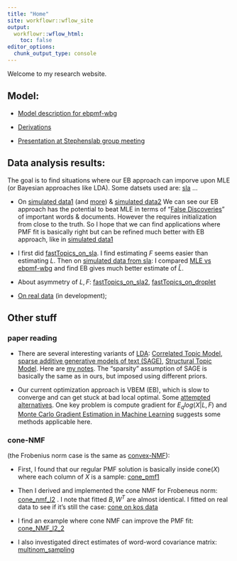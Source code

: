 ```yaml
---
title: "Home"
site: workflowr::wflow_site
output:
  workflowr::wflow_html:
    toc: false
editor_options:
  chunk_output_type: console
---
```


Welcome to my research website.


## Model:

* [Model description for ebpmf-wbg](https://zihao12.github.io/ebpmf_data_analysis/ebpmf_wbg_description)

* [Derivations](https://github.com/stephenslab/ebpmf.alpha/tree/master/derivations)

* [Presentation at Stephenslab group meeting](https://zihao12.github.io/ebpmf_data_analysis/PMF_WBG_presentation.pdf)

<!-- Data preprocessing demo:\ -->

<!-- * [process SLA dataset](https://zihao12.github.io/ebpmf_data_analysis/data_preprocessing_sla)\ -->

## Data analysis results:

The goal is to find situations where our EB approach can imporve upon MLE (or Bayesian approaches like LDA). Some datsets used are: [sla](https://zihao12.github.io/ebpmf_data_analysis/data_preprocessing_sla) ...

* On [simulated data1](https://zihao12.github.io/ebpmf_data_analysis/ebpmf_wbg_simulation_big2_2) (and [more](https://zihao12.github.io/ebpmf_data_analysis/ebpmf_wbg_simulation_big2_more)) & [simulated data2](https://zihao12.github.io/ebpmf_data_analysis/ebpmf_wbg_simulation_big2) We can see our EB approach has the potential to beat MLE in terms of "[False Discoveries](https://zihao12.github.io/ebpmf_data_analysis/ebpmf_wbg_simulation_big2_2#pmf_bg_from_truth)" of important words & documents. However the requires initialization from close to the truth. So I hope that we can find applications where PMF fit is basically right but can be refined much better with EB approach, like in [simulated data1](https://zihao12.github.io/ebpmf_data_analysis/ebpmf_wbg_simulation_big2_2)

* I first did [fastTopics_on_sla](https://zihao12.github.io/ebpmf_data_analysis/fastTopics_on_sla). I find estimating $F$ seems easier than estimating $L$. Then on [simulated data from sla](https://zihao12.github.io/ebpmf_data_analysis/prepare_sla_sim): I compared [MLE vs ebpmf-wbg](https://zihao12.github.io/ebpmf_data_analysis/sla_simulated_compare_mle_eb) and find EB gives much better estimate of $\hat{L}$.

* About asymmetry of $L, F$: [fastTopics_on_sla2](https://zihao12.github.io/ebpmf_data_analysis/fastTopics_on_sla2), [fastTopics_on_droplet](https://zihao12.github.io/ebpmf_data_analysis/fastTopics_on_droplet)

* [On real data](https://zihao12.shinyapps.io/topicview-app/) (in development); 

<!-- * Compare MLE vs EB fits: [sla](https://zihao12.github.io/ebpmf_data_analysis/sla_compare_mle_eb), [nips](https://zihao12.github.io/ebpmf_data_analysis/nips_compare_mle_eb) -->


## Other stuff

### paper reading

* There are several interesting variants of [LDA](https://www.jmlr.org/papers/volume3/blei03a/blei03a.pdf): [Correlated Topic Model](https://projecteuclid.org/journals/annals-of-applied-statistics/volume-1/issue-1/A-correlated-topic-model-of/10.1214/07-AOAS114.full), [sparse additive generative models of text (SAGE)](http://www.cs.cmu.edu/~epxing/papers/2011/Eisenstein_Ahmed_Xing_ICML11.pdf), [Structural Topic Model](https://scholar.princeton.edu/files/bstewart/files/stmnips2013.pdf). Here are [my notes](https://drive.google.com/file/d/1W0v2oUS50DgBOVw8Ch5CjBKDELoVjspb/view?usp=sharing). The "sparsity" assumption of SAGE is basically the same as in ours, but imposed using different priors. 

* Our current optimization approach is VBEM (EB), which is slow to converge and can get stuck at bad local optimal. Some [attempted alternatives](https://users.rcc.uchicago.edu/~aksarkar/singlecell-ideas/hpmf.html). One key problem is compute gradient for $E_q log(X | L, F)$ and [Monte Carlo Gradient Estimation in Machine Learning](https://www.jmlr.org/papers/volume21/19-346/19-346.pdf) suggests some methods applicable here. 


### cone-NMF 
(the Frobenius norm case is the same as [convex-NMF](https://people.eecs.berkeley.edu/~jordan/papers/ding-li-jordan-pami.pdf)):

* First, I found that our regular PMF solution is basically inside $\text{cone}(X)$ where each column of $X$ is a sample: [cone_pmf1](https://zihao12.github.io/ebpmf_data_analysis/cone_pmf1.html)

* Then I derived and implemented the cone NMF for Frobeneus norm: [cone_nmf_l2](https://zihao12.github.io/ebpmf_data_analysis/cone_nmf_l2) . I note that fitted $B, W^T$ are almost identical. I fitted on real data to see if it's still the case: [cone on kos data](https://zihao12.github.io/ebpmf_data_analysis/cone_nmf_f_3)

* I find an example where cone NMF can improve the PMF fit: [cone_NMF_l2_2](https://zihao12.github.io/ebpmf_data_analysis/cone_NMF_l2_2)

* I also investigated direct estimates of word-word covariance matrix: [multinom_sampling](https://zihao12.github.io/ebpmf_data_analysis/multinom_sampling)

 <!-- * Version `0.3.8`: \ -->
 <!-- [kos_K20](https://zihao12.github.io/ebpmf_data_analysis/kos_K20_ebpmf.alpha_v0.3.8.html)\ -->

 <!-- * Version `0.3.9`:  \ -->
 <!-- [summary](https://zihao12.github.io/ebpmf_data_analysis/ebpmf.alpha_v0.3.9_summary)\ -->
 <!-- [kos_K20](https://zihao12.github.io/ebpmf_data_analysis/kos_K20_ebpmf.alpha_v0.3.9.html), \ -->
 <!-- [kos_K50](https://zihao12.github.io/ebpmf_data_analysis/kos_K50_ebpmf.alpha_v0.3.9.html),\ -->
 <!-- [kos_K100](https://zihao12.github.io/ebpmf_data_analysis/kos_K100_ebpmf.alpha_v0.3.9.html) -->

 <!--  * Version `0.4.2`:  \ -->
 <!-- [summary](https://zihao12.github.io/ebpmf_data_analysis/ebpmf.alpha_v0.4.2_summary)\ -->
 <!-- [kos_K20](https://zihao12.github.io/ebpmf_data_analysis/kos_K20_ebpmf.alpha_v0.4.2.html), \ -->
 <!-- [topics](https://zihao12.github.io/ebpmf_data_analysis/ebpmf.alpha_v0.4.2_show_topics.html) -->

 <!-- * Version `0.4.5`:  \ -->
 


 <!-- [SLA_EBPMF_WBG_K10](https://zihao12.github.io/ebpmf_data_analysis/sla_ebpmf_wbg_k10) (can change k to 5, 10, 50, 100 for more results)\ -->
 <!-- [SLA_PMF_K10](https://zihao12.github.io/ebpmf_data_analysis/sla_pmf_k10) (can change k to 5, 10, 50, 100 for more results)\ -->
 <!-- [NIPS_EBPMF_WBG_K20](https://zihao12.github.io/ebpmf_data_analysis/nips_ebpmf_wbg_k20)\ -->
 <!-- [NIPS_PMF_WBG_K20](https://zihao12.github.io/ebpmf_data_analysis/nips_pmf_k20)\ -->
 <!-- [NEWS_EBPMF_WBG_K20](https://zihao12.github.io/ebpmf_data_analysis/news_ebpmf_wbg_k20)\ -->
 <!-- [NEWS_PMF_WBG_K20](https://zihao12.github.io/ebpmf_data_analysis/news_pmf_k20) -->
